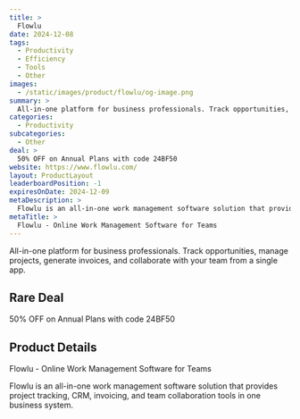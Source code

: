 ```yaml
---
title: >
  Flowlu
date: 2024-12-08
tags:
  - Productivity
  - Efficiency
  - Tools
  - Other
images:
  - /static/images/product/flowlu/og-image.png
summary: >
  All-in-one platform for business professionals. Track opportunities, manage projects, generate invoices, and collaborate with your team from a single app.
categories:
  - Productivity
subcategories:
  - Other
deal: >
  50% OFF on Annual Plans with code 24BF50
website: https://www.flowlu.com/
layout: ProductLayout
leaderboardPosition: -1
expiresOnDate: 2024-12-09
metaDescription: >
  Flowlu is an all-in-one work management software solution that provides project tracking, CRM, invoicing, and team collaboration tools in one business system.
metaTitle: >
  Flowlu - Online Work Management Software for Teams
---
```

All-in-one platform for business professionals. Track opportunities, manage projects, generate invoices, and collaborate with your team from a single app.

## Rare Deal

50% OFF on Annual Plans with code 24BF50

## Product Details

Flowlu - Online Work Management Software for Teams

Flowlu is an all-in-one work management software solution that provides project tracking, CRM, invoicing, and team collaboration tools in one business system.
